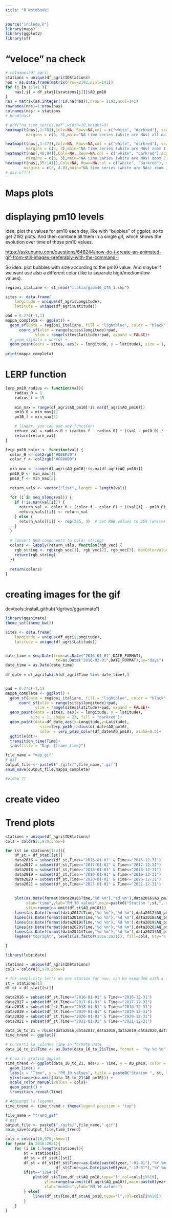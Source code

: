 ```yaml
---
title: "R Notebook"
---
```


```r
source("include.R")
library(maps)
library(ggplot2)
library(sf)
```

# "veloce" na check
```r
# colnames(df_agri)
stations = unique(df_agri$IDStations)
nas = as.data.frame(matrix(nrow=2192,ncol=141))
for (j in 1:141 ){
	nas[,j] = df_stat[[stations[j]]]$AQ_pm10
}
nas = matrix(as.integer(!is.na(nas)),nrow = 2192,ncol=141)
rownames(nas)=1:nrow(nas)
colnames(nas) = stations
# head(nas)

# pdf("na_time_series.pdf",width=10,height=9)
heatmap(t(nas[,1:70]),Colv=NA, Rowv=NA,col = c("white", "darkred"), scale='none',xlab="days",ylab="stations",
		 margins = c(3, 3),main="NA time series (white are NAs) all data")

heatmap(t(nas[,1:47]),Colv=NA, Rowv=NA,col = c("white", "darkred"), scale='none',xlab="days",ylab="stations",
		 margins = c(3, 3),main="NA time series (white are NAs) zoom 1 of 3",cexRow=0.5)
heatmap(t(nas[,48:94]),Colv=NA, Rowv=NA,col = c("white", "darkred"),scale='none',xlab="days",ylab="stations",
		 margins = c(3, 3),main="NA time series (white are NAs) zoom 2 of 3",cexRow=0.5)
heatmap(t(nas[,95:141]),Colv=NA, Rowv=NA,col = c("white", "darkred"), scale='none',xlab="days",ylab="stations",
		margins = c(3, 4.8),main="NA time series (white are NAs) zoom 3 of 3",cexRow=0.5)
# dev.off()

```






# Maps plots


# displaying pm10 levels
Idea: plot the values for pm10 each day, like with "bubbles" of ggplot, so to get 2192 plots. And then combine all them in a single gif, which shows the evolution over time of those pm10 values.

<https://askubuntu.com/questions/648244/how-do-i-create-an-animated-gif-from-still-images-preferably-with-the-command-l>

So idea: plot bubbles with size according to the pm10 value.
And maybe if we want use also a different color (like to separate high/medium/low values).

```r
regioni_italiane <- st_read("italia/gadm40_ITA_1.shp") 

sites <- data.frame(
	longitude = unique(df_agri$Longitude), 
	latitude = unique(df_agri$Latitude))

pad = 0.2*c(-1,1)
mappa_completa <- ggplot() +
  geom_sf(data = regioni_italiane, fill = "lightblue", color = "black", size = 0.5)+
	  coord_sf(xlim = range(sites$longitude)+pad, 
	  		 ylim = range(sites$latitude)+pad, expand = FALSE)+
  # geom_sf(data = world) +
  geom_point(data = sites, aes(x = longitude, y = latitude), size = 1, shape = 23, fill = "darkred")
 
print(mappa_completa)
```

# LERP function
```r
lerp_pm10_radius <- function(val){
	radius_0 = 1
	radius_f = 15
	
	min_max = range(df_agri$AQ_pm10[!is.na(df_agri$AQ_pm10)])
	pm10_0 = min_max[1]
	pm10_f = min_max[2]

	# linear, you can use any function!
	return_val = radius_0 + (radius_f - radius_0) * ((val - pm10_0) / (pm10_f - pm10_0))
	return(return_val) 
}

lerp_pm10_color <- function(val) {
  color_0 <- col2rgb("#008F39")
  color_f <- col2rgb("#F80000")
  
  min_max <- range(df_agri$AQ_pm10[!is.na(df_agri$AQ_pm10)])
  pm10_0 <- min_max[1]
  pm10_f <- min_max[2]
  
  return_vals <- vector("list", length = length(val))
  
  for (i in seq_along(val)) {
    if (!is.nan(val[i])) {
      return_val <- color_0 + (color_f - color_0) * ((val[i] - pm10_0) / (pm10_f - pm10_0))
      return_vals[[i]] <- return_val
    } else {
      return_vals[[i]] <- rep(255, 3)  # Set RGB values to 255 (white)
    }
  }
  
  # Convert RGB components to color strings
  colors <- lapply(return_vals, function(rgb_vec) {
    rgb_string <- rgb(rgb_vec[1], rgb_vec[2], rgb_vec[3], maxColorValue = 255)
    return(rgb_string)
  })
  
  return(colors) 
}

```


# creating images for the gif

devtools::install_github("dgrtwo/gganimate")

```r
library(gganimate)
theme_set(theme_bw())

sites <- data.frame(
	longitude = unique(df_agri$Longitude), 
	latitude = unique(df_agri$Latitude))


date_time = seq.Date(from=as.Date("2016-01-01",DATE_FORMAT),
					  to=as.Date("2016-02-01",DATE_FORMAT),by="days")
date_time = as.Date(date_time)
		
df_date = df_agri[which(df_agri$Time %in% date_time),]


pad = 0.2*c(-1,1)
mappa_completa <- ggplot() +
  geom_sf(data = regioni_italiane, fill = "lightblue", color = "black", size = 0.5)+
	  coord_sf(xlim = range(sites$longitude)+pad, 
	  		 ylim = range(sites$latitude)+pad, expand = FALSE)+
  geom_point(data = sites, aes(x = longitude, y = latitude), 
  		   size = 1, shape = 23, fill = "darkred")+
  geom_point(data=df_date,aes(x=Longitude,y=Latitude),
			   size=lerp_pm10_radius(df_date$AQ_pm10),
			   color = lerp_pm10_color(df_date$AQ_pm10), alpha=0.5)+
  ggtitle(dt)+
  transition_time(Time)+
  labs(title = "Day: {frame_time}")

file_name = "map_gif"
# gif
output_file <- paste0("./gifs/",file_name,".gif")
anim_save(output_file,mappa_completa)

#video ??
```


# create video

# Trend plots
```r
stations = unique(df_agri$IDStations)
cols = colora(6,970,show=)

for (st in stations[1:4]){
	df_st = df_stat[[st]]
	data2016 = subset(df_st,Time>="2016-01-01" & Time<="2016-12-31")
	data2017 = subset(df_st,Time>="2017-01-01" & Time<="2017-12-31")
	data2018 = subset(df_st,Time>="2018-01-01" & Time<="2018-12-31")
	data2019 = subset(df_st,Time>="2019-01-01" & Time<="2019-12-31")
	data2020 = subset(df_st,Time>="2020-01-01" & Time<="2020-12-31")
	data2021 = subset(df_st,Time>="2021-01-01" & Time<="2021-12-31")
	
	
	plot(as.Date(format(data2016$Time,"%d %m"),"%d %m"),data2016$AQ_pm10 ,type="l",col=cols[1],
		 xlab="time",ylab="PM_10 values",main=paste0("Station ",st,", all years"),
		 ylim=range(na.omit(df_st$AQ_pm10)))
	lines(as.Date(format(data2017$Time,"%d %m"),"%d %m"),data2017$AQ_pm10,type="l",col=cols[2])
	lines(as.Date(format(data2018$Time,"%d %m"),"%d %m"),data2018$AQ_pm10,type="l",col=cols[3])
	lines(as.Date(format(data2019$Time,"%d %m"),"%d %m"),data2019$AQ_pm10,type="l",col=cols[4])
	lines(as.Date(format(data2020$Time,"%d %m"),"%d %m"),data2020$AQ_pm10,type="l",col=cols[5])
	lines(as.Date(format(data2021$Time,"%d %m"),"%d %m"),data2021$AQ_pm10,type="l",col=cols[6])
	legend('topright', levels(as.factor(2016:2021)), fill=cols, bty='n', cex = 0.6)

}
```
```r
library(lubridate)

stations = unique(df_agri$IDStations)
cols = colora(6,970,show=)

# for semplicity let's do one station for now, can be expanded with a simple for loop
st = stations[1]
df_st = df_stat[[st]]

data2016 = subset(df_st,Time>="2016-01-01" & Time<="2016-12-31")
data2017 = subset(df_st,Time>="2017-01-01" & Time<="2017-12-31")
data2018 = subset(df_st,Time>="2018-01-01" & Time<="2018-12-31")
data2019 = subset(df_st,Time>="2019-01-01" & Time<="2019-12-31")
data2020 = subset(df_st,Time>="2020-01-01" & Time<="2020-12-31")
data2021 = subset(df_st,Time>="2021-01-01" & Time<="2021-12-31")

data_16_to_21 = rbind(data2016,data2017,data2018,data2019,data2020,data2021)
time_trend <- ggplot()

# Converti la colonna Time in formato Date
data_16_to_21$Time <- as.Date(data_16_to_21$Time, format =  "%y %d %m")

# Crea il grafico ggplot
time_trend <- ggplot(data_16_to_21, aes(x = Time, y = AQ_pm10, color = as.factor(year(Time)))) +
  geom_line() +
  labs(x = "Time", y = "PM_10 values", title = paste0("Station ", st, ", all years")) +
  ylim(range(na.omit(data_16_to_21$AQ_pm10))) +
  scale_color_manual(values = cols)+
  geom_point() +
  transition_reveal(Time)

# Aggiungi la legenda
time_trend <- time_trend + theme(legend.position = "top")

file_name = "trend_gif"
# gif
output_file <- paste0("./gifs/",file_name,".gif")
anim_save(output_file,time_trend)

```



```r
cols = colora(10,970,show=1)
for (year in 2016:2021){
	for (i in 1:length(stations)){
		st = stations[i]
		df_st = df_stat[[st]]
		df_st = df_st[df_st$Time>=as.Date(paste0(year,"-01-01"),"%Y-%m-%d") &
					  df_st$Time<=as.Date(paste0(year,"-12-31"),"%Y-%m-%d"),]
		if(st=="1264"){
			plot(df_st$Time,df_st$AQ_pm10,type="l",col=cols[i%%10],
				 ylim=range(na.omit(df_agri$AQ_pm10)),main=paste0(year," all the stations"),
				 xlab="months",ylab="PM_10 values")
		} else{
			lines(df_st$Time,df_st$AQ_pm10,type="l",col=cols[i%%10])
		}
	}
}
```












